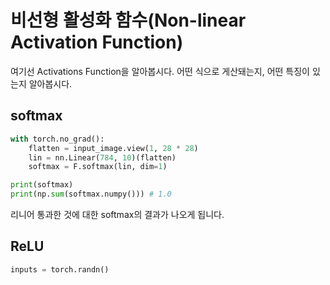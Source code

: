 # 비선형 활성화 함수(Non-linear Activation Function)
여기선 Activations Function을 알아봅시다. 어떤 식으로 게산돼는지, 어떤 특징이 있는지 알아봅시다.

## softmax

```python
with torch.no_grad():
    flatten = input_image.view(1, 28 * 28)
    lin = nn.Linear(784, 10)(flatten)
    softmax = F.softmax(lin, dim=1)

print(softmax)
print(np.sum(softmax.numpy())) # 1.0
```

리니어 통과한 것에 대한 softmax의 결과가 나오게 됩니다.

## ReLU
```python
inputs = torch.randn()
```
